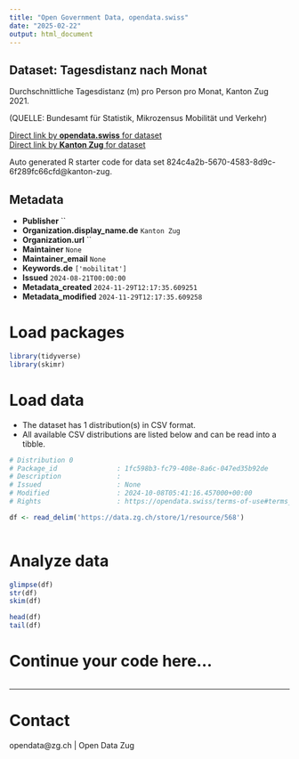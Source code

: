 ```yaml
---
title: "Open Government Data, opendata.swiss"
date: "2025-02-22"
output: html_document
---
```


## Dataset: Tagesdistanz nach Monat

Durchschnittliche Tagesdistanz (m) pro Person pro Monat, Kanton Zug 2021.

(QUELLE: Bundesamt für Statistik, Mikrozensus Mobilität und Verkehr)

[Direct link by **opendata.swiss** for dataset](https://opendata.swiss/de/dataset/tagesdistanz-nach-monat)<br>
[Direct link by **Kanton Zug** for dataset](https://www.zg.ch/behoerden/gesundheitsdirektion/statistikfachstelle/themen/11-mobilitaet-und-verkehr/verkehr-1)

Auto generated R starter code for data set 824c4a2b-5670-4583-8d9c-6f289fc66cfd@kanton-zug.

## Metadata

- **Publisher** ``
- **Organization.display_name.de** `Kanton Zug`
- **Organization.url** ``
- **Maintainer** `None`
- **Maintainer_email** `None`
- **Keywords.de** `['mobilitat']`
- **Issued** `2024-08-21T00:00:00`
- **Metadata_created** `2024-11-29T12:17:35.609251`
- **Metadata_modified** `2024-11-29T12:17:35.609258`


# Load packages

```r

library(tidyverse)
library(skimr)

```

# Load data

-   The dataset has 1 distribution(s) in CSV format.
-   All available CSV distributions are listed below and can be read into a tibble.

```r

# Distribution 0
# Package_id               : 1fc598b3-fc79-408e-8a6c-047ed35b92de
# Description              : 
# Issued                   : None
# Modified                 : 2024-10-08T05:41:16.457000+00:00
# Rights                   : https://opendata.swiss/terms-of-use#terms_open

df <- read_delim('https://data.zg.ch/store/1/resource/568')



```

# Analyze data

```r

glimpse(df)
str(df)
skim(df)

head(df)
tail(df)

```

# Continue your code here...

```r

```

------------------------------------------------------------------------

# Contact

opendata@zg.ch | Open Data Zug
